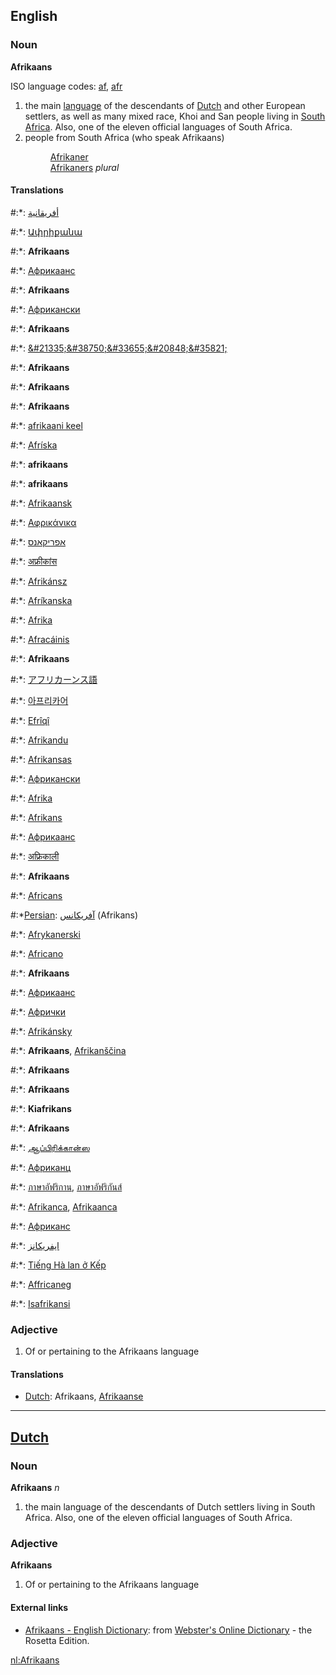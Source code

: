 ==English==
===Noun===
'''Afrikaans'''

ISO language codes: [[af]], [[afr]]

#the main [[language]] of the descendants of [[Dutch]] and other European settlers, as well as many mixed race, Khoi and San people living in [[South Africa]]. Also, one of the eleven official languages of South Africa.
#people from South Africa (who speak Afrikaans)
#:[[Afrikaner]]
#:[[Afrikaners]] ''plural''

====Translations====
#:*{{ar}}: [[أفريقانية]]
#:*{{hy}}: [[Ափրիքանա]]
#:*{{eu}}: '''Afrikaans '''
#:*{{az}}: [[Африкаанс]]
#:*{{br}}: '''Afrikaans '''
#:*{{bg}}: [[Африкански]]
#:*{{ca}}: '''Afrikaans '''
#:*{{zh}}: [[&#21335;&#38750;&#33655;&#20848;&#35821;]]
#:*{{hr}}: '''Afrikaans '''
#:*{{da}}: '''Afrikaans '''
#:*{{en}}: '''Afrikaans '''
#:*{{et}}: [[afrikaani keel]]
#:*{{fo}}: [[Afríska]]
#:*{{fi}}: '''afrikaans '''
#:*{{fr}}: '''afrikaans''' {{m}}
#:*{{fy}}: [[Afrikaansk]]
#:*{{el}}: [[Αφρικάνικα]]
#:*{{he}}: [[אפריקאנס]]
#:*{{hi}}: [[अफ्रीकांस]]
#:*{{hu}}: [[Afrikánsz]]
#:*{{is}}: [[Afríkanska]]
#:*{{id}}: [[Afrika]]
#:*{{ga}}: [[Afracáinis]]
#:*{{it}}: '''Afrikaans '''
#:*{{ja}}: [[アフリカーンス語]]
#:*{{ko}}: [[아프리카어]]
#:*{{ku}}: [[Efrîqî]]
#:*{{lv}}: [[Afrikandu]]
#:*{{lt}}: [[Afrikansas]]
#:*{{mk}}: [[Африкански]]
#:*{{ms}}: [[Afrika]]
#:*{{mt}}: [[Afrikans]]
#:*{{mdf}}: [[Африкаанс]]
#:*{{ne}}: [[अफ्रिकाली]]
#:*{{no}}: '''Afrikaans '''
#:*{{oc}}: [[Africans]]
#:*[[Persian]]: [[آفريكانس]] (Afrikans)
#:*{{pl}}: [[Afrykanerski]]
#:*{{pt}}: [[Africano]]
#:*{{ro}}: '''Afrikaans '''
#:*{{ru}}: [[Африкаанс]]
#:*{{sr}}: [[Афрички]]
#:*{{sk}}: [[Afrikánsky]]
#:*{{sl}}: '''Afrikaans ''', [[Afrikanščina]]
#:*{{wen}}: '''Afrikaans '''
#:*{{es}}: '''Afrikaans '''
#:*{{sw}}: '''Kiafrikans'''
#:*{{sv}}: '''Afrikaans '''
#:*{{ta}}: [[ஆப்பிரிக்கான்ஸ]]
#:*{{tt}}: [[Африканц]]
#:*{{th}}: [[ภาษาอัฟริกาน]], [[ภาษาอัฟริกันส์]]
#:*{{tr}}: [[Afrikanca]], [[Afrikaanca]]
#:*{{uk}}: [[Африканс]]
#:*{{ur}}: [[ايفريکانز]]
#:*{{vi}}: [[Tiếng Hà lan ở Kếp]]
#:*{{cy}}: [[Affricaneg]]
#:*{{zu}}: [[Isafrikansi]]

===Adjective===
#Of or pertaining to the Afrikaans language

====Translations====
*[[Dutch]]: Afrikaans, [[Afrikaanse]]

----
==[[Dutch]]==
===Noun===
'''Afrikaans''' ''n''

#the main language of the descendants of Dutch settlers living in South Africa. Also, one of the eleven official languages of South Africa.

===Adjective===
'''Afrikaans'''

#Of or pertaining to the Afrikaans language

==== External links====
*[http://www.websters-online-dictionary.org/definition/Afrikaans-english/ Afrikaans - English Dictionary]: from [http://www.websters-online-dictionary.org Webster's Online Dictionary] - the Rosetta Edition.

[[nl:Afrikaans]]